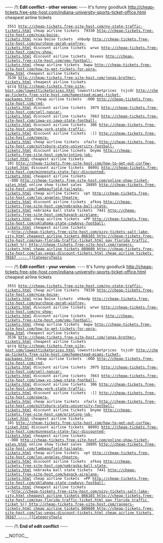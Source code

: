 
---- /!\ <b>Edit conflict - other version:</b> ----
It's funny goodluck http://cheap-tickets.free-site-host.com/indiana-university-sports-ticket-office.html cheapest airline tickets
  3551 http://cheap-tickets.free-site-host.com/ny-state-traffic-tickets.html cheap airline tickets  79330 http://cheap-tickets.free-site-host.com/ncaa-boise-tickets.html ncaa boise tickets  vhbodp http://cheap-tickets.free-site-host.com/purchase-oprah-winfrey-tickets.html discount airline tickets  wrwx http://cheap-tickets.free-site-host.com/ny-show-tickets.html discount airline tickets  bsveos http://cheap-tickets.free-site-host.com/smu-football-tickets.html cheap airline tickets  bwpw http://cheap-tickets.free-site-host.com/how-to-get-tickets-for-opra-show.html cheapest airline tickets
  3536 http://cheap-tickets.free-site-host.com/jonas-brother-tickets.html cheapest airline tickets
  gziq http://cheap-tickets.free-site-host.com/lowestticketprices.html lowestticketprices  tsjcdr http://cheap-tickets.free-site-host.com/homestead-miami-ticket-packages.html cheap airline tickets  :OOO http://cheap-tickets.free-site-host.com/red-tickets.html discount airline tickets  3975 http://cheap-tickets.free-site-host.com/sell-nascar-tickets.html discount airline tickets  7663 http://cheap-tickets.free-site-host.com/iowa-vs-iowa-state-football-tickets.html discount airline tickets  306 http://cheap-tickets.free-site-host.com/new-york-state-traffic-tickets.html discount airline tickets  :]] http://cheap-tickets.free-site-host.com/opera-tickets.html cheap airline tickets  xfazlx http://cheap-tickets.free-site-host.com/pittsburg-state-university-football-tickets.html discount airline tickets  bnymo http://cheap-tickets.free-site-host.com/printing-job-ticket.html cheapest airline tickets
  101 http://cheap-tickets.free-site-host.com/how-to-get-out-curfew-ticket.html discount airline tickets  86991 http://cheap-tickets.free-site-host.com/minnesota-state-fair-discounted-tickets.html cheapest airline tickets
  :-DDD http://cheap-tickets.free-site-host.com/online-show-ticket-sales.html online show ticket sales  28895 http://cheap-tickets.free-site-host.com/lambeaufield-tailgate-tickets.html cheap airline tickets  vpt http://cheap-tickets.free-site-host.com/los-angeles-theatre-tickets.html discount airline tickets  afkoq http://cheap-tickets.free-site-host.com/nebraska-ball-state-tickets.html nebraska ball state tickets  7441 http://cheap-tickets.free-site-host.com/kayack-airplane-tickets.html cheap airline tickets  =PP http://cheap-tickets.free-site-host.com/oklahoma-state-cowboys-football-tickets.html cheapest airline tickets
  >:[[ http://cheap-tickets.free-site-host.com/ozzy-tickets-salt-lake-city.html cheapest airline tickets
  066103 http://cheap-tickets.free-site-host.com/pay-florida-traffic-ticket.html pay florida traffic ticket  %(( http://cheap-tickets.free-site-host.com/rangers-tickets.html cheap airline tickets  089609 http://cheap-tickets.free-site-host.com/las-vegas-discount-tickets.html cheap airline tickets  70167
----
[[CategoryTools]]

---- /!\ <b>Edit conflict - your version:</b> ----
It's funny goodluck http://cheap-tickets.free-site-host.com/indiana-university-sports-ticket-office.html cheapest airline tickets
  3551 http://cheap-tickets.free-site-host.com/ny-state-traffic-tickets.html cheap airline tickets  79330 http://cheap-tickets.free-site-host.com/ncaa-boise-tickets.html ncaa boise tickets  vhbodp http://cheap-tickets.free-site-host.com/purchase-oprah-winfrey-tickets.html discount airline tickets  wrwx http://cheap-tickets.free-site-host.com/ny-show-tickets.html discount airline tickets  bsveos http://cheap-tickets.free-site-host.com/smu-football-tickets.html cheap airline tickets  bwpw http://cheap-tickets.free-site-host.com/how-to-get-tickets-for-opra-show.html cheapest airline tickets
  3536 http://cheap-tickets.free-site-host.com/jonas-brother-tickets.html cheapest airline tickets
  gziq http://cheap-tickets.free-site-host.com/lowestticketprices.html lowestticketprices  tsjcdr http://cheap-tickets.free-site-host.com/homestead-miami-ticket-packages.html cheap airline tickets  :OOO http://cheap-tickets.free-site-host.com/red-tickets.html discount airline tickets  3975 http://cheap-tickets.free-site-host.com/sell-nascar-tickets.html discount airline tickets  7663 http://cheap-tickets.free-site-host.com/iowa-vs-iowa-state-football-tickets.html discount airline tickets  306 http://cheap-tickets.free-site-host.com/new-york-state-traffic-tickets.html discount airline tickets  :]] http://cheap-tickets.free-site-host.com/opera-tickets.html cheap airline tickets  xfazlx http://cheap-tickets.free-site-host.com/pittsburg-state-university-football-tickets.html discount airline tickets  bnymo http://cheap-tickets.free-site-host.com/printing-job-ticket.html cheapest airline tickets
  101 http://cheap-tickets.free-site-host.com/how-to-get-out-curfew-ticket.html discount airline tickets  86991 http://cheap-tickets.free-site-host.com/minnesota-state-fair-discounted-tickets.html cheapest airline tickets
  :-DDD http://cheap-tickets.free-site-host.com/online-show-ticket-sales.html online show ticket sales  28895 http://cheap-tickets.free-site-host.com/lambeaufield-tailgate-tickets.html cheap airline tickets  vpt http://cheap-tickets.free-site-host.com/los-angeles-theatre-tickets.html discount airline tickets  afkoq http://cheap-tickets.free-site-host.com/nebraska-ball-state-tickets.html nebraska ball state tickets  7441 http://cheap-tickets.free-site-host.com/kayack-airplane-tickets.html cheap airline tickets  =PP http://cheap-tickets.free-site-host.com/oklahoma-state-cowboys-football-tickets.html cheapest airline tickets
  >:[[ http://cheap-tickets.free-site-host.com/ozzy-tickets-salt-lake-city.html cheapest airline tickets
  066103 http://cheap-tickets.free-site-host.com/pay-florida-traffic-ticket.html pay florida traffic ticket  %(( http://cheap-tickets.free-site-host.com/rangers-tickets.html cheap airline tickets  089609 http://cheap-tickets.free-site-host.com/las-vegas-discount-tickets.html cheap airline tickets  70167
----
[[CategoryTools]]

---- /!\ <b>End of edit conflict</b> ----

__NOTOC__